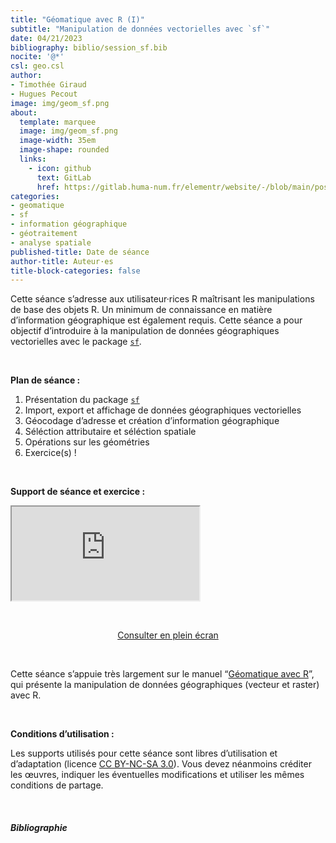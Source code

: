 ```yaml
---
title: "Géomatique avec R (I)"
subtitle: "Manipulation de données vectorielles avec `sf`"
date: 04/21/2023
bibliography: biblio/session_sf.bib
nocite: '@*'
csl: geo.csl
author: 
- Timothée Giraud
- Hugues Pecout
image: img/geom_sf.png
about:
  template: marquee
  image: img/geom_sf.png
  image-width: 35em
  image-shape: rounded
  links:
    - icon: github
      text: GitLab
      href: https://gitlab.huma-num.fr/elementr/website/-/blob/main/posts/seance6_geomatique_sf.qmd
categories: 
- geomatique
- sf
- information géographique
- géotraitement
- analyse spatiale
published-title: Date de séance
author-title: Auteur·es
title-block-categories: false
---
```




Cette séance s'adresse aux utilisateur·rices R maîtrisant les manipulations de base des objets R. Un minimum de connaissance en matière d'information géographique est également requis. Cette séance a pour objectif d'introduire à la manipulation de données géographiques vectorielles avec le package [`sf`](https://r-spatial.github.io/sf/). 



\

**Plan de séance :**

1.  Présentation du package [`sf`](https://r-spatial.github.io/sf/)
2.  Import, export et affichage de données géographiques vectorielles
3.  Géocodage d'adresse et création d'information géographique
4.  Séléction attributaire et séléction spatiale
4.  Opérations sur les géométries
5.  Exercice(s) !

\




**Support de séance et exercice :**

::: quartodoc
<iframe class="slide2" src="https://elementr.gitpages.huma-num.fr/session_geomatique/tutoriel/">

</iframe>
:::

\

<center><a href="https://elementr.gitpages.huma-num.fr/session_geomatique/tutoriel/" class="btn btn-outline-success" role="button" aria-disabled="true"><i class="bi bi-eye"></i> Consulter en plein écran</a></center>

\

::: {.callout-note}

Cette séance s'appuie très largement sur le manuel "[Géomatique avec R](https://rcarto.github.io/geomatique_avec_r/)", qui présente la manipulation de données géographiques (vecteur et raster) avec R.

:::


\

**Conditions d'utilisation :**

Les supports utilisés pour cette séance sont libres d'utilisation et d'adaptation (licence [CC BY-NC-SA 3.0](https://creativecommons.org/licenses/by-nc-sa/3.0/fr/)). Vous devez néanmoins créditer les œuvres, indiquer les éventuelles modifications et utiliser les mêmes conditions de partage.

\

##### Bibliographie

::: {#refs}
:::

